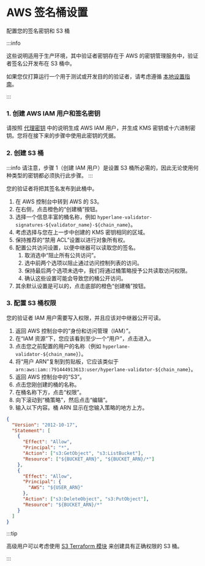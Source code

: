# AWS 签名桶设置

配置您的签名密钥和 S3 桶

:::info

这些说明适用于生产环境，其中验证者密钥存在于 AWS 的密钥管理服务中，验证者签名公开发布在 S3 桶中。

如果您仅打算运行一个用于测试或开发目的的验证者，请考虑遵循 [本地设置指南](../../guides/deploy-hyperlane-local-agents.mdx)。

:::

### 1. 创建 AWS IAM 用户和签名密钥

请按照 [代理密钥](../set-up-agent-keys.mdx) 中的说明生成 AWS IAM 用户，并生成 KMS 密钥或十六进制密钥。您将在接下来的步骤中使用此密钥的凭据。

### 2. 创建 S3 桶

:::info
请注意，步骤 1（创建 IAM 用户）是设置 S3 桶所必需的，因此无论使用何种类型的密钥都必须执行此步骤。
:::

您的验证者将把其签名发布到此桶中。

1. 在 AWS 控制台中转到 AWS 的 S3。
2. 在右侧，点击橙色的“创建桶”按钮。
3. 选择一个信息丰富的桶名称，例如 `hyperlane-validator-signatures-${validator_name}-${chain_name}`。
4. 考虑选择与您在上一步中创建的 KMS 密钥相同的区域。
5. 保持推荐的“禁用 ACL”设置以进行对象所有权。
6. 配置公共访问设置，以便中继器可以读取您的签名。
   1. 取消选中“阻止所有公共访问”。
   2. 选中前两个选项以阻止通过访问控制列表的访问。
   3. 保持最后两个选项未选中，我们将通过桶策略授予公共读取访问权限。
   4. 确认这些设置可能会导致您的桶公开访问。
7. 其余默认设置是可以的，点击底部的橙色“创建桶”按钮。

### 3. 配置 S3 桶权限

您的验证者 IAM 用户需要写入权限，并且应该对中继器公开可读。

1. 返回 AWS 控制台中的“身份和访问管理（IAM）”。
2. 在“IAM 资源”下，您应该看到至少一个“用户”，点击进入。
3. 点击您之前配置的用户的名称（例如 `hyperlane-validator-${chain_name}`）。
4. 将“用户 ARN”复制到剪贴板，它应该类似于 `arn:aws:iam::791444913613:user/hyperlane-validator-${chain_name}`。
5. 返回 AWS 控制台中的“S3”。
6. 点击您刚创建的桶的名称。
7. 在桶名称下方，点击“权限”。
8. 向下滚动到“桶策略”，然后点击“编辑”。
9. 输入以下内容。桶 ARN 显示在您输入策略的地方上方。

```json
{
  "Version": "2012-10-17",
  "Statement": [
    {
      "Effect": "Allow",
      "Principal": "*",
      "Action": ["s3:GetObject", "s3:ListBucket"],
      "Resource": ["${BUCKET_ARN}", "${BUCKET_ARN}/*"]
    },
    {
      "Effect": "Allow",
      "Principal": {
        "AWS": "${USER_ARN}"
      },
      "Action": ["s3:DeleteObject", "s3:PutObject"],
      "Resource": "${BUCKET_ARN}/*"
    }
  ]
}
```

:::tip

高级用户可以考虑使用 [S3 Terraform 模块](../deploy-with-terraform.mdx#iam--kms) 来创建具有正确权限的 S3 桶。

:::
